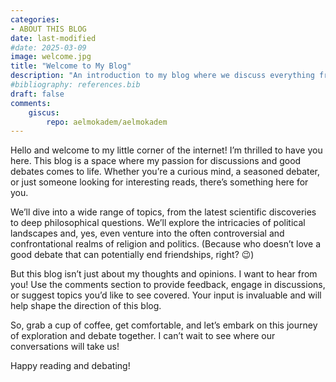 ```yaml
---
categories:
- ABOUT THIS BLOG
date: last-modified
#date: 2025-03-09
image: welcome.jpg
title: "Welcome to My Blog" 
description: "An introduction to my blog where we discuss everything from science to philosophy, politics, and more. Your thoughts and feedback are welcome!"
#bibliography: references.bib
draft: false
comments:
    giscus:
        repo: aelmokadem/aelmokadem
---
```



Hello and welcome to my little corner of the internet! I'm thrilled to have you here. This blog is a space where my passion for discussions and good debates comes to life. Whether you're a curious mind, a seasoned debater, or just someone looking for interesting reads, there's something here for you.

We'll dive into a wide range of topics, from the latest scientific discoveries to deep philosophical questions. We'll explore the intricacies of political landscapes and, yes, even venture into the often controversial and confrontational realms of religion and politics. (Because who doesn't love a good debate that can potentially end friendships, right? 😉)

But this blog isn't just about my thoughts and opinions. I want to hear from you! Use the comments section to provide feedback, engage in discussions, or suggest topics you'd like to see covered. Your input is invaluable and will help shape the direction of this blog.

So, grab a cup of coffee, get comfortable, and let's embark on this journey of exploration and debate together. I can't wait to see where our conversations will take us!

Happy reading and debating!